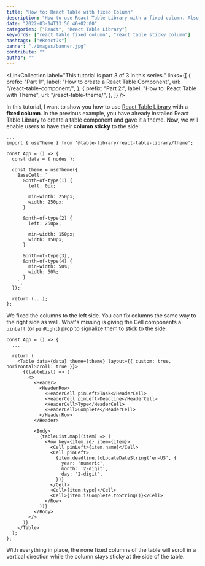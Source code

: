 ```yaml
---
title: "How to: React Table with fixed Column"
description: "How to use React Table Library with a fixed column. Also called a sticky column, can be enabled in React Table with  ..."
date: "2022-03-14T13:56:46+02:00"
categories: ["React", "React Table Library"]
keywords: ["react table fixed column", "react table sticky column"]
hashtags: ["#ReactJs"]
banner: "./images/banner.jpg"
contribute: ""
author: ""
---
```


<Sponsorship />

<LinkCollection
  label="This tutorial is part 3 of 3 in this series."
  links={[
    {
      prefix: "Part 1:",
      label: "How to create a React Table Component",
      url: "/react-table-component/",
    },
    {
      prefix: "Part 2:",
      label: "How to: React Table with Theme",
      url: "/react-table-theme/",
    },
  ]}
/>

In this tutorial, I want to show you how to use [React Table Library](https://react-table-library.com) with a **fixed column**. In the previous example, you have already installed React Table Library to create a table component and gave it a theme. Now, we will enable users to have their **column sticky** to the side:

```javascript{9-14,16-21}
...
import { useTheme } from '@table-library/react-table-library/theme';

const App = () => {
  const data = { nodes };

  const theme = useTheme({
    BaseCell: `
      &:nth-of-type(1) {
        left: 0px;

        min-width: 250px;
        width: 250px;
      }

      &:nth-of-type(2) {
        left: 250px;

        min-width: 150px;
        width: 150px;
      }

      &:nth-of-type(3),
      &:nth-of-type(4) {
        min-width: 50%;
        width: 50%;
      }
    `,
  });

  return (...);
};
```

We fixed the columns to the left side. You can fix columns the same way to the right side as well. What's missing is giving the Cell components a `pinLeft` (or `pinRight`) prop to signalize them to stick to the side:

```javascript{5,10-11,20-21}
const App = () => {
  ...

  return (
    <Table data={data} theme={theme} layout={{ custom: true, horizontalScroll: true }}>
      {(tableList) => (
        <>
          <Header>
            <HeaderRow>
              <HeaderCell pinLeft>Task</HeaderCell>
              <HeaderCell pinLeft>Deadline</HeaderCell>
              <HeaderCell>Type</HeaderCell>
              <HeaderCell>Complete</HeaderCell>
            </HeaderRow>
          </Header>

          <Body>
            {tableList.map((item) => (
              <Row key={item.id} item={item}>
                <Cell pinLeft>{item.name}</Cell>
                <Cell pinLeft>
                  {item.deadline.toLocaleDateString('en-US', {
                    year: 'numeric',
                    month: '2-digit',
                    day: '2-digit',
                  })}
                </Cell>
                <Cell>{item.type}</Cell>
                <Cell>{item.isComplete.toString()}</Cell>
              </Row>
            ))}
          </Body>
        </>
      )}
    </Table>
  );
};
```

With everything in place, the none fixed columns of the table will scroll in a vertical direction while the column stays sticky at the side of the table.
